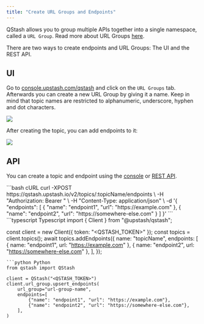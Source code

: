 ```yaml
---
title: "Create URL Groups and Endpoints"
---
```


QStash allows you to group multiple APIs together into a single namespace,
called a `URL Group`. Read more about URL Groups [here](/qstash/features/topics).

There are two ways to create endpoints and URL Groups: The UI and the REST API.

## UI

Go to [console.upstash.com/qstash](https://console.upstash.com/qstash) and click
on the `URL Groups` tab. Afterwards you can create a new URL Group by giving it a name.
Keep in mind that topic names are restricted to alphanumeric, underscore, hyphen
and dot characters.

![](/img/qstash/create_topic.png)

After creating the topic, you can add endpoints to it:

![](/img/qstash/create_endpoint.png)

## API

You can create a topic and endpoint using the [console](https://console.upstash.com/qstash) or [REST API](/qstash/api/topics/add-endpoint).

<CodeGroup>
```bash cURL
curl -XPOST https://qstash.upstash.io/v2/topics/:topicName/endpoints \
  -H "Authorization: Bearer <token>" \
  -H "Content-Type: application/json" \
  -d '{
    "endpoints": [
      {
        "name": "endpoint1",
        "url": "https://example.com"
      },
      {
        "name": "endpoint2",
        "url": "https://somewhere-else.com"
      }
    ]
  }'
```
```typescript Typescript
import { Client } from "@upstash/qstash";

const client = new Client({ token: "<QSTASH_TOKEN>" });
const topics = client.topics();
await topics.addEndpoints({
  name: "topicName",
  endpoints: [
    { name: "endpoint1", url: "https://example.com" },
    { name: "endpoint2", url: "https://somewhere-else.com" },
  ],
});
```
```python Python
from qstash import QStash

client = QStash("<QSTASH_TOKEN>")
client.url_group.upsert_endpoints(
    url_group="url-group-name",
    endpoints=[
        {"name": "endpoint1", "url": "https://example.com"},
        {"name": "endpoint2", "url": "https://somewhere-else.com"},
    ],
)
```
</CodeGroup>
